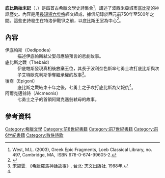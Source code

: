 '''底比斯始末記'''（{{lang-el|Θηβαϊκὸς Κύκλος}}，{{lang-en|Theban Cycle}}）是四首古希臘文學史詩集合<ref>West, M.L. (2003), Greek Epic Fragments, Loeb Classical Library, no. 497, Cambridge, MA,  ISBN 978-0-674-99605-2.</ref>，講述了波西米亞城市[[底比斯_(希臘)|底比斯]]的神話歷史。內容是用[[長短短六步格|長短短六步格]]經文組成，據信記錄於西元前750年至500年之間。這些史詩發生在特洛伊戰爭之前，以底比斯王室為中心<ref>{{Cite web |url=https://www.greekboston.com/culture/mythology/theban-cycle/ |title=What to Know About the Theban Cycle in Greek Mythology |access-date=2021-03-28 |archive-date=2021-02-28 |archive-url=https://web.archive.org/web/20210228162744/https://www.greekboston.com/culture/mythology/theban-cycle/ |dead-url=no }}</ref>。

== 內容 ==
;伊底帕斯（Oedipodea）
:描述伊底帕斯弒父娶母應驗預言的悲劇故事。
;底比斯之戰（Thebaid）
:伊底帕斯發現真相後放棄王位，其長子波利奈色斯率七勇士攻打底比斯與次子艾特歐克利斯爭奪繼承權的故事<ref name="宋碧雲. 《希臘羅馬神話故事》. 台北: 志文出版社. 1988年.">宋碧雲. 《希臘羅馬神話故事》. 台北: 志文出版社. 1988年.</ref>。
;後裔（Epigoni）
:底比斯之戰結束十年之後，七勇士之子攻打底比斯為父報仇<ref name="宋碧雲. 《希臘羅馬神話故事》. 台北: 志文出版社. 1988年."></ref>。
;阿爾克邁翁詩（Alcmeonis）
:七勇士之子的首領阿爾克邁翁弒母的故事。

== 參考資料 ==
{{Reflist}}

[[Category:希臘文學|Category:希臘文學]]
[[Category:前8世紀書籍|Category:前8世紀書籍]]
[[Category:前7世紀書籍|Category:前7世紀書籍]]
[[Category:前6世紀書籍|Category:前6世紀書籍]]
[[Category:散佚詩歌|Category:散佚詩歌]]